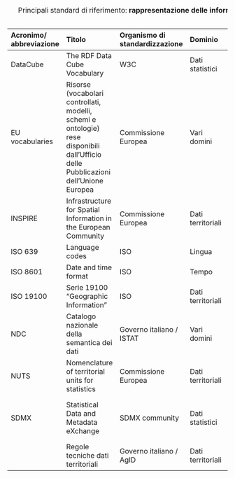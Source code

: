 :::{.column-page-inset-right}
| **Acronimo/ abbreviazione** | **Titolo**                                                                                                                          | **Organismo di standardizzazione** | **Dominio**       | **URL**                                                                                                                                  | **Note**                                                                                                                         |
| :--- | :--- | :--- | :--- | :--- | :--- |
| DataCube                    | The RDF Data Cube Vocabulary                                                                                                        | W3C                                | Dati statistici   | <https://www.w3.org/TR/vocab-data-cube/>                                                                                                   |                                                                                                                                  |
| EU vocabularies             | Risorse (vocabolari controllati, modelli, schemi e ontologie) rese disponibili dall'Ufficio delle Pubblicazioni dell'Unione Europea | Commissione Europea                | Vari domini       | <https://op.europa.eu/en/web/eu-vocabularies/home>                                                                                         |                                                                                                                                  |
| INSPIRE                     | Infrastructure for Spatial Information in the European Community                                                                    | Commissione Europea                | Dati territoriali | <http://inspire.ec.europa.eu/>                                                                                                             |                                                                                                                                  |
| ISO 639                     | Language codes                                                                                                                      | ISO                                | Lingua            | <https://www.iso.org/iso-639-language-code>                                                                                 |                                                                                                                                  |
| ISO 8601                    | Date and time format                                                                                                                | ISO                                | Tempo             | <https://www.iso.org/iso-8601-date-and-time-format.html>                                                                                        |                                                                                                                                  |
| ISO 19100                   | Serie 19100 “Geographic Information”                                                                                                | ISO                                | Dati territoriali | <https://www.iso.org/committee/54904/x/catalogue/>                                                                                         |                                                                                                                                  |
| NDC                         | Catalogo nazionale della semantica dei dati                                                                                         | Governo italiano / ISTAT           | Vari domini       | <https://www.schema.gov.it/>                                                                                                               |                                                                                                                                  |
| NUTS                        | Nomenclature of territorial units for statistics                                                                                    | Commissione Europea                | Dati territoriali | <https://ec.europa.eu/eurostat/statistics-explained/index.php?title=Glossary:Nomenclature_of_territorial_units_for_statistics_(NUTS)>                                                                                        |                                                                                                                                  |
| SDMX                        | Statistical Data and Metadata eXchange                                                                                              | SDMX community                     | Dati statistici   | <https://sdmx.org/?page_id=5008>                                                                                                           | SDMX è anche uno Standard ISO ([ISO 17369:2013](https://www.iso.org/standard/52500.html)) |
|                             | Regole tecniche dati territoriali                                                                                                   | Governo italiano / AgID            | Dati territoriali | [https://geodati.gov.it/geoportale/datiterritoriali/regole-tecniche](https://geodati.gov.it/geoportale/datiterritoriali/regole-tecniche) |                                                                                                                                  |

: Principali standard di riferimento: **rappresentazione delle informazioni** {#tbl-standard-rappresentazione .table-sm .table-striped .table-bordered .table-responsive}
:::
